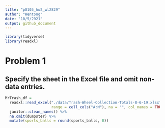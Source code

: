 ```yaml
---
title: "p8105_hw2_wl2829"
author: "Wentong"
date: "10/5/2021"
output: github_document
---
```


```r
library(tidyverse)
library(readxl)
```

# Problem 1

## Specify the sheet in the Excel file and omit non-data entries.
```r
MrTrash_df = 
  readxl::read_excel("./data/Trash-Wheel-Collection-Totals-8-6-19.xlsx", sheet = 1, 
                     range = cell_cols("A:N"), na = "", col_names = TRUE) %>% 
  janitor::clean_names() %>% 
  na.omit(dumpster) %>% 
  mutate(sports_balls = round(sports_balls, 0))
```

